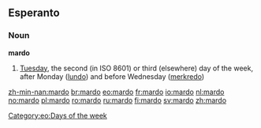 ==Esperanto==
===Noun===
'''mardo'''
# [[Tuesday]], the second (in ISO 8601) or third (elsewhere) day of the week, after Monday ([[lundo]]) and before Wednesday ([[merkredo]])

[[Category:eo:Days of the week]]

[[zh-min-nan:mardo]]
[[br:mardo]]
[[eo:mardo]]
[[fr:mardo]]
[[io:mardo]]
[[nl:mardo]]
[[no:mardo]]
[[pl:mardo]]
[[ro:mardo]]
[[ru:mardo]]
[[fi:mardo]]
[[sv:mardo]]
[[zh:mardo]]